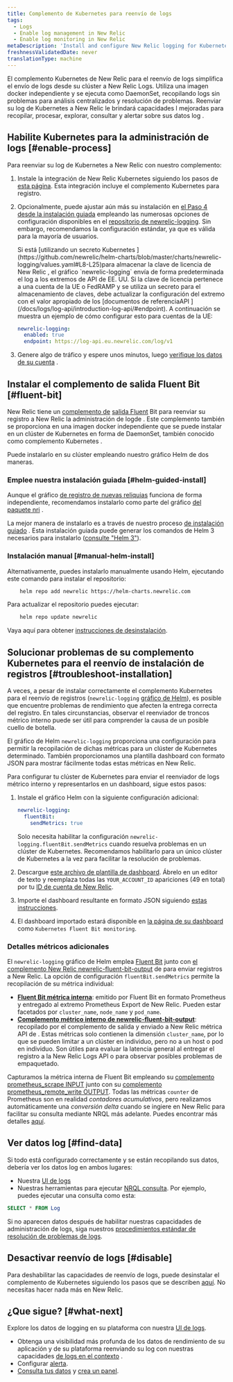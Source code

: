 ```yaml
---
title: Complemento de Kubernetes para reenvío de logs
tags:
  - Logs
  - Enable log management in New Relic
  - Enable log monitoring in New Relic
metaDescription: 'Install and configure New Relic logging for Kubernetes, so you can use enhanced log management capabilities.'
freshnessValidatedDate: never
translationType: machine
---
```


El complemento Kubernetes de New Relic para el reenvío de logs simplifica el envío de logs desde su clúster a New Relic Logs. Utiliza una imagen docker independiente y se ejecuta como DaemonSet, recopilando logs sin problemas para análisis centralizados y resolución de problemas. Reenviar su log de Kubernetes a New Relic le brindará capacidades l<InlinePopover type="logs"/> mejoradas para recopilar, procesar, explorar, consultar y alertar sobre sus datos log .

## Habilite Kubernetes para la administración de logs [#enable-process]

Para reenviar su log de Kubernetes a New Relic con nuestro complemento:

1. Instale la integración de New Relic Kubernetes siguiendo los pasos de [esta página](/install/kubernetes). Esta integración incluye el complemento Kubernetes para registro.

2. Opcionalmente, puede ajustar aún más su instalación en [el Paso 4 desde la instalación guiada](/install/kubernetes) empleando las numerosas opciones de configuración disponibles en el [repositorio de newrelic-logging](https://github.com/newrelic/helm-charts/tree/master/charts/newrelic-logging#configuration). Sin embargo, recomendamos la configuración estándar, ya que es válida para la mayoría de usuarios.

   <Callout variant="important">
     Si está [utilizando un secreto Kubernetes ](https://github.com/newrelic/helm-charts/blob/master/charts/newrelic-logging/values.yaml#L8-L25)para almacenar la clave de licencia de New Relic , el gráfico `newrelic-logging` envía de forma predeterminada el log a los extremos de API de EE. UU. Si la clave de licencia pertenece a una cuenta de la UE o FedRAMP y se utiliza un secreto para el almacenamiento de claves, debe actualizar la configuración del extremo con el valor apropiado de los [documentos de referenciaAPI ](/docs/logs/log-api/introduction-log-api/#endpoint). A continuación se muestra un ejemplo de cómo configurar esto para cuentas de la UE:

     ```yml
     newrelic-logging:
       enabled: true
       endpoint: https://log-api.eu.newrelic.com/log/v1
     ```
   </Callout>

3. Genere algo de tráfico y espere unos minutos, luego [verifique los datos de su cuenta](#find-data) .

<InstallFeedback/>

## Instalar el complemento de salida Fluent Bit [#fluent-bit]

New Relic tiene un [complemento de](https://fluentbit.io/) [salida Fluent](https://github.com/newrelic/newrelic-fluent-bit-output) Bit para reenviar su registro a New Relic la administración de logde . Este complemento también se proporciona en una imagen docker independiente que se puede instalar en un clúster de Kubernetes en forma de DaemonSet, también conocido como complemento Kubernetes .

Puede instalarlo en su clúster empleando nuestro gráfico Helm de dos maneras.

### Emplee nuestra instalación guiada [#helm-guided-install]

Aunque el gráfico [de registro de nuevas reliquias](https://github.com/newrelic/helm-charts/tree/master/charts/newrelic-logging) funciona de forma independiente, recomendamos instalarlo como parte del gráfico [del paquete nri](https://github.com/newrelic/helm-charts/tree/master/charts/nri-bundle) .

La mejor manera de instalarlo es a través de nuestro proceso [de instalación guiado](/docs/kubernetes-pixie/kubernetes-integration/installation/kubernetes-integration-install-configure/) . Esta instalación guiada puede generar los comandos de Helm 3 necesarios para instalarlo ([consulte "Helm 3"](/docs/kubernetes-pixie/kubernetes-integration/installation/kubernetes-integration-install-configure/#finish-your-install)).

### Instalación manual [#manual-helm-install]

Alternativamente, puedes instalarlo manualmente usando Helm, ejecutando este comando para instalar el repositorio:

```bash
    helm repo add newrelic https://helm-charts.newrelic.com
```

Para actualizar el repositorio puedes ejecutar:

```bash
    helm repo update newrelic
```

Vaya aquí para obtener [instrucciones de desinstalación](/docs/kubernetes-pixie/kubernetes-integration/uninstall-kubernetes/).

## Solucionar problemas de su complemento Kubernetes para el reenvío de instalación de registros [#troubleshoot-installation]

A veces, a pesar de instalar correctamente el complemento Kubernetes para el reenvío de registros (`newrelic-logging` [gráfico de Helm](https://github.com/newrelic/helm-charts/blob/master/charts/newrelic-logging)), es posible que encuentre problemas de rendimiento que afecten la entrega correcta del registro. En tales circunstancias, observar el reenviador de troncos métrico interno puede ser útil para comprender la causa de un posible cuello de botella.

El gráfico de Helm `newrelic-logging` proporciona una configuración para permitir la recopilación de dichas métricas para un clúster de Kubernetes determinado. También proporcionamos una plantilla dashboard con formato JSON para mostrar fácilmente todas estas métricas en New Relic.

Para configurar tu clúster de Kubernetes para enviar el reenviador de logs métrico interno y representarlos en un dashboard, sigue estos pasos:

1. Instale el gráfico Helm con la siguiente configuración adicional:

   ```yml
   newrelic-logging:
     fluentBit:
       sendMetrics: true
   ```

   Solo necesita habilitar la configuración `newrelic-logging.fluentBit.sendMetrics` cuando resuelva problemas en un clúster de Kubernetes. Recomendamos habilitarlo para un único clúster de Kubernetes a la vez para facilitar la resolución de problemas.

2. Descargue [este archivo de plantilla de dashboard](https://raw.githubusercontent.com/newrelic/helm-charts/master/charts/newrelic-logging/fluent-bit-and-plugin-metrics-dashboard-template.json). Ábrelo en un editor de texto y reemplaza todas las `YOUR_ACCOUNT_ID` apariciones (49 en total) por tu [ID de cuenta de New Relic](/docs/accounts/accounts-billing/account-structure/account-id/).

3. Importe el dashboard resultante en formato JSON siguiendo [estas instrucciones](/docs/query-your-data/explore-query-data/dashboards/dashboards-charts-import-export-data/#import-json).

4. El dashboard importado estará disponible en [la página de su dashboard](https://one.newrelic.com/dashboards) como `Kubernetes Fluent Bit monitoring`.

### Detalles métricos adicionales

El `newrelic-logging` gráfico de Helm emplea [Fluent Bit](https://fluentbit.io/) junto con [el complemento New Relic newrelic-fluent-bit-output](https://github.com/newrelic/newrelic-fluent-bit-output) de para enviar registros a New Relic. La opción de configuración `fluentBit.sendMetrics` permite la recopilación de su métrica individual:

* **[Fluent Bit métrica interna](https://docs.fluentbit.io/manual/administration/monitoring#for-v2-metrics)**: emitido por Fluent Bit en formato Prometheus y entregado al extremo Prometheus Export de New Relic. Pueden estar facetados por `cluster_name`, `node_name` y `pod_name`.
* **[Complemento métrico interno de newrelic-fluent-bit-output](https://github.com/newrelic/newrelic-fluent-bit-output?tab=readme-ov-file#troubleshooting-metrics)**: recopilado por el complemento de salida y enviado a New Relic métrica API de . Estas métricas solo contienen la dimensión `cluster_name`, por lo que se pueden limitar a un clúster en individuo, pero no a un host o pod en individuo. Son útiles para evaluar la latencia general al entregar el registro a la New Relic Logs API o para observar posibles problemas de empaquetado.

Capturamos la métrica interna de Fluent Bit empleando su [complemento prometheus_scrape INPUT](https://docs.fluentbit.io/manual/pipeline/inputs/prometheus-scrape-metrics) junto con su [complemento prometheus_remote_write OUTPUT](https://docs.fluentbit.io/manual/pipeline/outputs/prometheus-remote-write). Todas las métricas `counter` de Prometheus son en realidad _contadores acumulativos_, pero realizamos automáticamente una _conversión delta_ cuando se ingiere en New Relic para facilitar su consulta mediante NRQL más adelante. Puedes encontrar más detalles [aquí](/docs/data-apis/understand-data/metric-data/cumulative-metrics/).

## Ver datos log [#find-data]

Si todo está configurado correctamente y se están recopilando sus datos, debería ver los datos log en ambos lugares:

* Nuestra [UI de logs](https://one.newrelic.com/launcher/logger.log-launcher)
* Nuestras herramientas para ejecutar [NRQL consulta](/docs/chart-builder/use-chart-builder/choose-data/use-advanced-nrql-mode-specify-data). Por ejemplo, puedes ejecutar una consulta como esta:

```sql
SELECT * FROM Log
```

Si no aparecen datos después de habilitar nuestras capacidades de administración de logs, siga nuestros [procedimientos estándar de resolución de problemas de logs](/docs/logs/log-management/troubleshooting/no-log-data-appears-ui/).

## Desactivar reenvío de logs [#disable]

Para deshabilitar las capacidades de reenvío de logs, puede desinstalar el complemento de Kubernetes siguiendo los pasos que se describen [aquí](/docs/kubernetes-pixie/kubernetes-integration/uninstall-kubernetes/). No necesitas hacer nada más en New Relic.

## ¿Que sigue? [#what-next]

Explore los datos de logging en su plataforma con nuestra [UI de logs](/docs/logs/log-management/ui-data/use-logs-ui/).

* Obtenga una visibilidad más profunda de los datos de rendimiento de su aplicación y de su plataforma reenviando su log con nuestras capacidades [de logs en el contexto](/docs/logs/enable-log-management-new-relic/configure-logs-context/configure-logs-context-apm-agents/) .
* Configurar [alerta](/docs/alerts-applied-intelligence/new-relic-alerts/alert-conditions/create-alert-conditions/).
* [Consulta tus datos](/docs/query-your-data/explore-query-data/get-started/introduction-querying-new-relic-data/) y [crea un panel](/docs/query-your-data/explore-query-data/dashboards/introduction-dashboards/).
